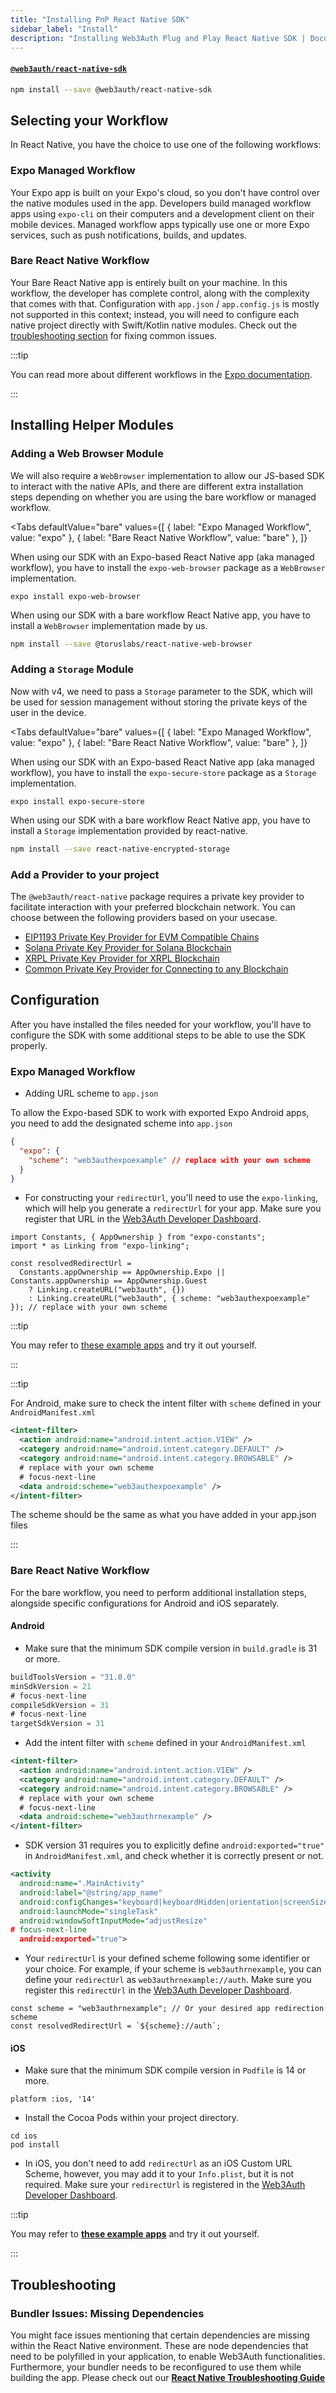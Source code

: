 ```yaml
---
title: "Installing PnP React Native SDK"
sidebar_label: "Install"
description: "Installing Web3Auth Plug and Play React Native SDK | Documentation - Web3Auth"
---
```



#### [`@web3auth/react-native-sdk`](https://github.com/web3auth/web3auth-react-native-sdk)

```bash npm2yarn
npm install --save @web3auth/react-native-sdk
```

## Selecting your Workflow

In React Native, you have the choice to use one of the following workflows:

### Expo Managed Workflow

Your Expo app is built on your Expo's cloud, so you don't have control over the native modules used
in the app. Developers build managed workflow apps using `expo-cli` on their computers and a
development client on their mobile devices. Managed workflow apps typically use one or more Expo
services, such as push notifications, builds, and updates.

<ExpoWarning />

### Bare React Native Workflow

Your Bare React Native app is entirely built on your machine. In this workflow, the developer has
complete control, along with the complexity that comes with that. Configuration with `app.json` /
`app.config.js` is mostly not supported in this context; instead, you will need to configure each
native project directly with Swift/Kotlin native modules. Check out the
[troubleshooting section](/sdk/mobile/pnp/react-native/install#troubleshooting) for fixing common
issues.

:::tip

You can read more about different workflows in the
[Expo documentation](https://docs.expo.dev/archive/managed-vs-bare/).

:::

## Installing Helper Modules

### Adding a Web Browser Module

We will also require a `WebBrowser` implementation to allow our JS-based SDK to interact with the
native APIs, and there are different extra installation steps depending on whether you are using the
bare workflow or managed workflow.

<Tabs
  defaultValue="bare"
  values={[
    { label: "Expo Managed Workflow", value: "expo" },
    { label: "Bare React Native Workflow", value: "bare" },
  ]}
>

<TabItem value="expo">

When using our SDK with an Expo-based React Native app (aka managed workflow), you have to install
the `expo-web-browser` package as a `WebBrowser` implementation.

```shell
expo install expo-web-browser
```

</TabItem>

<TabItem value="bare">

When using our SDK with a bare workflow React Native app, you have to install a `WebBrowser`
implementation made by us.

```bash npm2yarn
npm install --save @toruslabs/react-native-web-browser
```

</TabItem>
</Tabs>

### Adding a `Storage` Module

Now with v4, we need to pass a `Storage` parameter to the SDK, which will be used for session
management without storing the private keys of the user in the device.

<Tabs
  defaultValue="bare"
  values={[
    { label: "Expo Managed Workflow", value: "expo" },
    { label: "Bare React Native Workflow", value: "bare" },
  ]}
>

<TabItem value="expo">

When using our SDK with an Expo-based React Native app (aka managed workflow), you have to install
the `expo-secure-store` package as a `Storage` implementation.

```shell
expo install expo-secure-store
```

</TabItem>

<TabItem value="bare">

When using our SDK with a bare workflow React Native app, you have to install a `Storage`
implementation provided by react-native.

```bash npm2yarn
npm install --save react-native-encrypted-storage
```

</TabItem>
</Tabs>

### Add a Provider to your project

The `@web3auth/react-native` package requires a private key provider to facilitate interaction with
your preferred blockchain network. You can choose between the following providers based on your
usecase.

- [EIP1193 Private Key Provider for EVM Compatible Chains](/sdk/mobile/pnp/react-native/providers/evm)
- [Solana Private Key Provider for Solana Blockchain](/sdk/mobile/pnp/react-native/providers/solana)
- [XRPL Private Key Provider for XRPL Blockchain](/sdk/mobile/pnp/react-native/providers/xrpl)
- [Common Private Key Provider for Connecting to any Blockchain](/sdk/mobile/pnp/react-native/providers/common)

## Configuration

After you have installed the files needed for your workflow, you'll have to configure the SDK with
some additional steps to be able to use the SDK properly.

### Expo Managed Workflow

- Adding URL scheme to `app.json`

To allow the Expo-based SDK to work with exported Expo Android apps, you need to add the designated
scheme into `app.json`

```json title="app.json"
{
  "expo": {
    "scheme": "web3authexpoexample" // replace with your own scheme
  }
}
```

- For constructing your `redirectUrl`, you'll need to use the `expo-linking`, which will help you
  generate a `redirectUrl` for your app. Make sure you register that URL in the
  [Web3Auth Developer Dashboard](https://dashboard.web3auth.io).

```tsx title="App.js"
import Constants, { AppOwnership } from "expo-constants";
import * as Linking from "expo-linking";

const resolvedRedirectUrl =
  Constants.appOwnership == AppOwnership.Expo || Constants.appOwnership == AppOwnership.Guest
    ? Linking.createURL("web3auth", {})
    : Linking.createURL("web3auth", { scheme: "web3authexpoexample" }); // replace with your own scheme
```

:::tip

You may refer to [these example apps](./examples) and try it out yourself.

:::

:::tip

For Android, make sure to check the intent filter with `scheme` defined in your
`AndroidManifest.xml`

```xml title="android/app/src/main/AndroidManifest.xml"
<intent-filter>
  <action android:name="android.intent.action.VIEW" />
  <category android:name="android.intent.category.DEFAULT" />
  <category android:name="android.intent.category.BROWSABLE" />
  # replace with your own scheme
  # focus-next-line
  <data android:scheme="web3authexpoexample" />
</intent-filter>
```

The scheme should be the same as what you have added in your app.json files

:::

### Bare React Native Workflow

For the bare workflow, you need to perform additional installation steps, alongside specific
configurations for Android and iOS separately.

#### Android

- Make sure that the minimum SDK compile version in `build.gradle` is 31 or more.

```gradle title="android/build.gradle"
buildToolsVersion = "31.0.0"
minSdkVersion = 21
# focus-next-line
compileSdkVersion = 31
# focus-next-line
targetSdkVersion = 31
```

- Add the intent filter with `scheme` defined in your `AndroidManifest.xml`

```xml title="android/app/src/main/AndroidManifest.xml"
<intent-filter>
  <action android:name="android.intent.action.VIEW" />
  <category android:name="android.intent.category.DEFAULT" />
  <category android:name="android.intent.category.BROWSABLE" />
  # replace with your own scheme
  # focus-next-line
  <data android:scheme="web3authrnexample" />
</intent-filter>
```

- SDK version 31 requires you to explicitly define `android:exported="true"` in
  `AndroidManifest.xml`, and check whether it is correctly present or not.

```xml title="android/app/src/main/AndroidManifest.xml"
<activity
  android:name=".MainActivity"
  android:label="@string/app_name"
  android:configChanges="keyboard|keyboardHidden|orientation|screenSize|uiMode"
  android:launchMode="singleTask"
  android:windowSoftInputMode="adjustResize"
# focus-next-line
  android:exported="true">
```

- Your `redirectUrl` is your defined scheme following some identifier or your choice. For example,
  if your scheme is `web3authrnexample`, you can define your `redirectUrl` as
  `web3authrnexample://auth`. Make sure you register this `redirectUrl` in the
  [Web3Auth Developer Dashboard](https://dashboard.web3auth.io).

```tsx title="App.js"
const scheme = "web3authrnexample"; // Or your desired app redirection scheme
const resolvedRedirectUrl = `${scheme}://auth`;
```

#### iOS

- Make sure that the minimum SDK compile version in `Podfile` is 14 or more.

```Podfile title="ios/Podfile"
platform :ios, '14'
```

- Install the Cocoa Pods within your project directory.

```shell
cd ios
pod install
```

- In iOS, you don't need to add `redirectUrl` as an iOS Custom URL Scheme, however, you may add it
  to your `Info.plist`, but it is not required. Make sure your `redirectUrl` is registered in the
  [Web3Auth Developer Dashboard](https://dashboard.web3auth.io).

:::tip

You may refer to **[these example apps](./examples)** and try it out yourself.

:::

## Troubleshooting

### Bundler Issues: Missing Dependencies

You might face issues mentioning that certain dependencies are missing within the React Native
environment. These are node dependencies that need to be polyfilled in your application, to enable
Web3Auth functionalities. Furthermore, your bundler needs to be reconfigured to use them while
building the app. Please check out our
**[React Native Troubleshooting Guide](/troubleshooting/metro-issues)**
